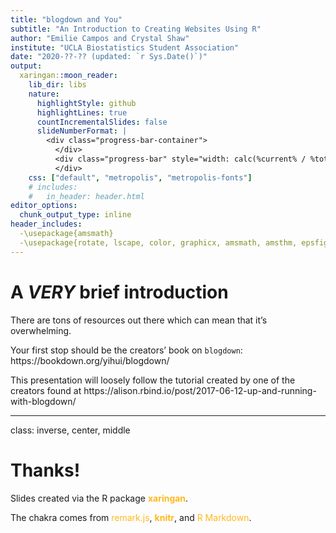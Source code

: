 ```yaml
---
title: "blogdown and You"
subtitle: "An Introduction to Creating Websites Using R"
author: "Emilie Campos and Crystal Shaw"
institute: "UCLA Biostatistics Student Association"
date: "2020-??-?? (updated: `r Sys.Date()`)"
output:
  xaringan::moon_reader:
    lib_dir: libs
    nature:
      highlightStyle: github
      highlightLines: true
      countIncrementalSlides: false
      slideNumberFormat: |
        <div class="progress-bar-container">
          </div>
          <div class="progress-bar" style="width: calc(%current% / %total% * 100%);">
          </div> 
    css: ["default", "metropolis", "metropolis-fonts"]
    # includes: 
    #   in_header: header.html
editor_options: 
  chunk_output_type: inline
header_includes: 
  -\usepackage{amsmath}
  -\usepackage{rotate, lscape, color, graphicx, amsmath, amsthm, epsfig, amssymb, ulem, amsfonts}
---
```


<style type="text/css">

.remark-slide-number {
  position: inherit;
}

.remark-slide-number .progress-bar-container {
  position: absolute;
  bottom: 0;
  height: 4px;
  display: block;
  left: 0;
  right: 0;
}

.remark-slide-number .progress-bar {
  height: 100%;
  background-color: #FFB81C;
}

a, a > code {
  color: #FFB81C;
  text-decoration: none;
}

.remark-slide-content {
  background-color: #FAFAFA;
  border-top: 80px solid #2774AE;
  font-size: 30px;
  font-weight: 300;
  line-height: 1.5;
  padding: 1em 2em 1em 2em
}

.inverse {
  background-color: #2774AE;
  text-shadow: none;
  font-size: 30px;
  font-weight: 600;
}

.title-slide .inverse .remark-slide-content {
  background-color: #FAFAFA;
}

.title-slide {
  background-color: #FAFAFA;
  border-top: 80px solid #FAFAFA;
}

.pull-left {
  float: left;
  width: 47%;
}
.pull-right {
  float: right;
  width: 47%;
}

.caption {
  text-align: center;
  font-size: .8rem;
}
</style>

# A *VERY* brief introduction

There are tons of resources out there which can mean that it's overwhelming. 

Your first stop should be the creators' book on `blogdown`: https://bookdown.org/yihui/blogdown/

This presentation will loosely follow the tutorial created by one of the creators found at https://alison.rbind.io/post/2017-06-12-up-and-running-with-blogdown/


---

class: inverse, center, middle

# Thanks!

Slides created via the R package [**xaringan**](https://github.com/yihui/xaringan).

The chakra comes from [remark.js](https://remarkjs.com), [**knitr**](http://yihui.name/knitr), and [R Markdown](https://rmarkdown.rstudio.com).
